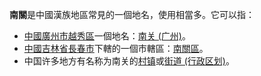 '''南關'''是中國漢族地區常見的一個地名，使用相當多。它可以指：

*[[中國|中國]][[廣州市|廣州市]][[越秀區|越秀區]]一個地名：[[南关_(广州)|南关 (广州)]]。
*[[中國|中國]][[吉林省|吉林省]][[長春市|長春市]]下轄的一個市轄區：[[南關區|南關區]]。
*中国许多地方有名称为南关的[[村|村]][[镇|镇]]或[[街道_(行政区划)|街道 (行政区划)]]。

{{disambig|Cat=二字地名消歧义|N}}